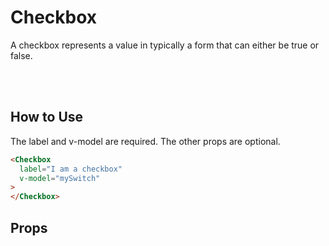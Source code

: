 
# Checkbox

A checkbox represents a value in typically a form that can either be true or false.

<Preview>
  <Story id="components-checkbox--primary" />
</Preview>

<br />
<br />

## How to Use

The label and v-model are required. The other props are optional.

```html
<Checkbox
  label="I am a checkbox"
  v-model="mySwitch"
>
</Checkbox>
```

## Props

<ArgsTable story={PRIMARY_STORY} />
